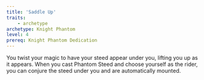 ```yaml
---
title: 'Saddle Up'
traits:
    - archetype
archetype: Knight Phantom
level: 4
prereq: Knight Phantom Dedication
---
```


You twist your magic to have your steed appear under you, lifting you up as it appears. When you cast Phantom Steed and choose yourself as the rider, you can conjure the steed under you and are automatically mounted.